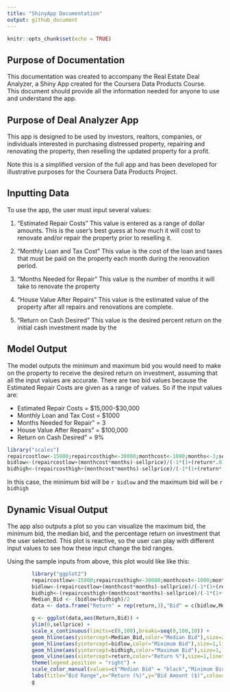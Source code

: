 ---
title: "ShinyApp Documentation"
output: github_document
---

```{r setup, include=FALSE}
knitr::opts_chunk$set(echo = TRUE)
```

## Purpose of Documentation

This documentation was created to accompany the Real Estate Deal Analyzer, a Shiny App created for the Coursera Data Products Course.  
This document should provide all the information needed for anyone to use and understand the app.

## Purpose of Deal Analyzer App

This app is designed to be used by investors, realtors, companies, or individuals interested
in purchasing distressed property, repairing and renovating the property, then reselling the 
updated property for a profit.

Note this is a simplified version of the full app and has been developed for illustrative purposes for the Coursera Data Products Project.

## Inputting Data

To use the app, the user must input several values:

1. "Estimated Repair Costs"
    This value is entered as a range of dollar amounts. This is the user's best guess at how much it will cost to renovate and/or repair the property prior to reselling it.
        
2. "Monthly Loan and Tax Cost"
    This value is the cost of the loan and taxes that must be paid on the property each month during the renovation period.
    
3. "Months Needed for Repair"
    This value is the number of months it will take to renovate the property
    
4. "House Value After Repairs"
    This value is the estimated value of the property after all repairs and renovations are complete.
    
5. "Return on Cash Desired"
    This value is the desired percent return on the initial cash investment made by the 

## Model Output

The model outputs the minimum and maximum bid you would need to make on the property to receive the desired return on investment, assuming that all the input values are accurate. There are two bid values because the Estimated Repair Costs are given as a range of values. So if the input values are:  
  
* Estimated Repair Costs = $15,000-$30,000  
* Monthly Loan and Tax Cost = $1000
* Months Needed for Repair" = 3  
* House Value After Repairs" = $100,000
* Return on Cash Desired" = 9%  

```{r}
library("scales")
repaircostlow<-15000;repaircosthigh<-30000;monthcost<-1000;months<-3;sellprice<-100000;return<-9
bidlow<-(repaircostlow+(monthcost*months)-sellprice)/(-1*(1+(return*.01)));bidlow <- dollar(round(bidlow,digits=0))
bidhigh<-(repaircosthigh+(monthcost*months)-sellprice)/(-1*(1+(return*.01)));bidhigh <- dollar(round(bidhigh,digits=0))
```
In this case, the minimum bid will be `r bidlow` and the maximum bid will be `r bidhigh`


## Dynamic Visual Output

The app also outputs a plot so you can visualize the maximum bid, the minimum bid, the median bid, and the percentage return on investment that the user selected. This plot is reactive, so the user can play with different input values to see how these input change the bid ranges.

Using the sample inputs from above, this plot would like like this:

```{r fig.height=4, fig.width=8, echo=FALSE}
        library("ggplot2")
        repaircostlow<-15000;repaircosthigh<-30000;monthcost<-1000;months<-3;sellprice<-100000;return<-9
        bidlow<-(repaircostlow+(monthcost*months)-sellprice)/(-1*(1+(return*.01)))
        bidhigh<-(repaircosthigh+(monthcost*months)-sellprice)/(-1*(1+(return*.01)))               
        Median_Bid <- (bidlow+bidhigh)/2
        data <- data.frame("Return" = rep(return,3),"Bid" = c(bidlow,Median_Bid,bidhigh))

        g <- ggplot(data,aes(Return,Bid)) + 
        ylim(0,sellprice) + 
        scale_x_continuous(limits=c(0,100),breaks=seq(0,100,10)) +
        geom_hline(aes(yintercept=Median_Bid,color="Median Bid"),size=2,linetype="solid") + 
        geom_hline(aes(yintercept=bidlow,color="Minimum Bid"),size=1,linetype="dotted",show.legend=TRUE) + 
        geom_hline(aes(yintercept=bidhigh,color="Maximum Bid"),size=1,linetype="dotted",show.legend=TRUE) + 
        geom_vline(aes(xintercept=return,color="Return %"),size=1,linetype="dotdash") +
        theme(legend.position = "right") +
        scale_color_manual(values=c("Median Bid" = "black","Minimum Bid" = "blue","Maximum Bid" = "green","Return %" = "red")) +
        labs(title="Bid Range",x="Return (%)",y="Bid Amount ($)",colour="Bid and Return Guides")
        g
```


